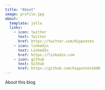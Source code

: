 ```yaml
---
title: "About"
image: profile.jpg
about:
  template: jolla
  links:
    - icon: twitter
      text: Twitter
      href: https://twitter.com/Hippototo
    - icon: linkedin
      text: LinkedIn
      href: https://linkedin.com
    - icon: github
      text: Github
      href: https://github.com/hippototo1688
---
```


About this blog
